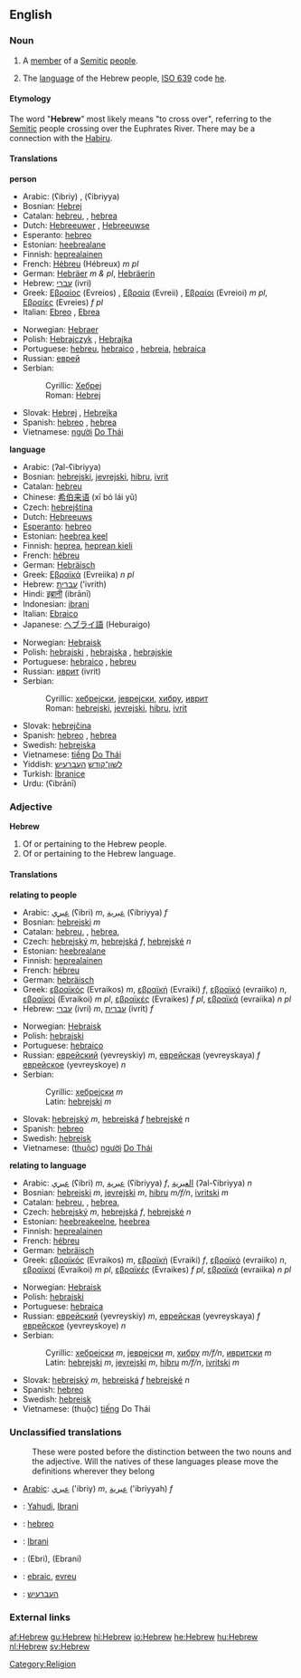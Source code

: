 {{interwiktionary|code=he}}
==English==
{{wikipedia}}
===Noun===
{{en-noun|s|-}}

# {{countable}} A [[member]] of a [[Semitic]] [[people]].
# {{uncountable}} The [[language]] of the Hebrew people, [[ISO 639]] code [[he]].

====Etymology====
The word "'''Hebrew'''" most likely means "to cross over", referring to the [[Semitic]] people crossing over the Euphrates River. There may be a connection with the [[Habiru]].

====Translations====
'''person'''
{{top}}
*Arabic: {{ARchar|[[عبري|عِبْرِيّ]]}} (ʕibriy) {{m}}, {{ARchar|[[عبرية]]}} (ʕibriyya) {{f}}
*Bosnian: [[Hebrej]] {{m}}
*Catalan: [[hebreu]], {{m}}, [[hebrea]] {{f}}
*Dutch: [[Hebreeuwer]] {{m}}, [[Hebreeuwse]] {{f}}
*Esperanto: [[hebreo]]
*Estonian: [[heebrealane]]
*Finnish: [[heprealainen]]
*French: [[Hébreu]] {{m}} (Hébreux) ''m pl''
*German: [[Hebräer]] ''m & pl'', [[Hebräerin]] {{f}}
*Hebrew: [[עברי]] (ivri)
*Greek: [[Εβραίος]] (Evreios) {{m}}, [[Εβραία]] (Evreii) {{f}}, [[Εβραίοι]] (Evreioi) ''m pl'', [[Εβραίες]] (Evreies) ''f pl''
*Italian: [[Ebreo]] {{m}}, [[Ebrea]] {{f}}
{{mid}}
*Norwegian: [[Hebraer]] {{m}}
*Polish: [[Hebrajczyk]] {{m}}, [[Hebrajka]] {{f}}
*Portuguese: [[hebreu]], [[hebraico]] {{m}}, [[hebreia]], [[hebraica]] {{f}}
*Russian: [[еврей]]
*Serbian:
*:Cyrillic: [[Хебреј]] {{m}}
*:Roman: [[Hebrej]] {{m}}
*Slovak: [[Hebrej]] {{m}}, [[Hebrejka]] {{f}}
*Spanish: [[hebreo]] {{m}}, [[hebrea]] {{f}}
*Vietnamese: [[người]] [[Do Thái]]
{{bottom}}

'''language'''
{{top}}
*Arabic: {{ARchar|[[العبرية|العِبْرِيَّة]]}} (ʔal-ʕibriyya) {{f}}
*Bosnian: [[hebrejski]], [[jevrejski]], [[hibru]], [[ivrit]] {{m}}
*Catalan: [[hebreu]] {{m}}
*Chinese: [[希伯来语]] (xī bó lái yǔ)
*Czech: [[hebrejština]] {{f}}
*Dutch: [[Hebreeuws]] {{n}}
*[[Esperanto]]: [[hebreo]]
*Estonian: [[heebrea keel]]
*Finnish: [[heprea]], [[heprean kieli]]
*French: [[hébreu]] {{m}}
*German: [[Hebräisch]] {{n}}
*Greek: [[Εβραϊκά]] (Evreiika) ''n pl''
*Hebrew: [[עברית]] ('ivrith)
*Hindi: [[इब्रानी]] (ibrānī)
*Indonesian: [[ibrani]]
*Italian: [[Ebraico]] {{m}}
*Japanese: [[ヘブライ語]] (Heburaigo)
{{mid}}
*Norwegian: [[Hebraisk]]
*Polish: [[hebrajski]] {{m}}, [[hebrajska]] {{f}}, [[hebrajskie]] {{n}}
*Portuguese: [[hebraico]] {{m}}, [[hebreu]] {{m}}
*Russian: [[иврит]] (ivrit) {{m}}
*Serbian:
*:Cyrillic: [[хебрејски]], [[јеврејски]], [[хибру]], [[иврит]] {{m}}
*:Roman: [[hebrejski]], [[jevrejski]], [[hibru]], [[ivrit]] {{m}}
*Slovak: [[hebrejčina]] {{f}}
*Spanish: [[hebreo]] {{m}}, [[hebrea]] {{f}}
*Swedish: [[hebreiska]] {{c}}
*Vietnamese: [[tiếng]] [[Do Thái]]
*Yiddish: [[לשון־קודש]] [[העברעיש]]
*Turkish: [[İbranice]]
*Urdu: {{URchar|[[عبرانی]]}} (ʕibrānī)
{{bottom}}

===Adjective===
'''Hebrew'''
#Of or pertaining to the Hebrew people.
#Of or pertaining to the Hebrew language.

====Translations====
'''relating to people'''
{{top}}
*Arabic: [[عبري]] (ʕibri) ''m'', [[عبرية]] (ʕibriyya) ''f''
*Bosnian: [[hebrejski]] ''m''
*Catalan: [[hebreu]], {{m}}, [[hebrea]],{{f}}
*Czech: [[hebrejský]] ''m'', [[hebrejská]] ''f'', [[hebrejské]] ''n''
*Estonian: [[heebrealane]]
*Finnish: [[heprealainen]]
*French: [[hébreu]]
*German: [[hebräisch]]
*Greek: [[εβραϊκός]] (Evraikos) ''m'', [[εβραϊκή]] (Evraiki) ''f'', [[εβραϊκό]] (evraiiko) ''n'', [[εβραϊκοί]] (Evraikoi) ''m pl'', [[εβραϊκές]] (Evraikes) ''f pl'', [[εβραϊκά]] (evraiika) ''n pl''
*Hebrew: [[עברי]] (ivri) ''m'', [[עברית]] (ivrit) ''f''
{{mid}}
*Norwegian: [[Hebraisk]]
*Polish: [[hebrajski]]
*Portuguese: [[hebraico]]
*Russian: [[еврейский]] (yevreyskiy) ''m'', [[еврейская]] (yevreyskaya) ''f'' [[еврейское]] (yevreyskoye) ''n''
*Serbian:
*:Cyrillic: [[хебрејски]] ''m''
*:Latin: [[hebrejski]] ''m''
*Slovak: [[hebrejský]] ''m'', [[hebrejská]] ''f'' [[hebrejské]] ''n''
*Spanish: [[hebreo]]
*Swedish: [[hebreisk]]
*Vietnamese: ([[thuộc]]) [[người]] [[Do Thái]]
{{bottom}}

'''relating to language'''
{{top}}
*Arabic: [[عبري]] (ʕibri) ''m'', [[عبرية]] (ʕibriyya) ''f'', [[العبرية]] (ʔal-ʕibriyya) ''n''
*Bosnian: [[hebrejski]] ''m'', [[jevrejski]] ''m'', [[hibru]] ''m/f/n'', [[ivritski]] ''m''
*Catalan: [[hebreu]], {{m}}, [[hebrea]],{{f}}
*Czech: [[hebrejský]] ''m'', [[hebrejská]] ''f'', [[hebrejské]] ''n''
*Estonian: [[heebreakeelne]], [[heebrea]]
*Finnish: [[heprealainen]]
*French: [[hébreu]]
*German: [[hebräisch]]
*Greek: [[εβραϊκός]] (Evraikos) ''m'', [[εβραϊκή]] (Evraiki) ''f'', [[εβραϊκό]] (evraiiko) ''n'', [[εβραϊκοί]] (Evraikoi) ''m pl'', [[εβραϊκές]] (Evraikes) ''f pl'', [[εβραϊκά]] (evraiika) ''n pl''
{{mid}}
*Norwegian: [[Hebraisk]]
*Polish: [[hebrajski]]
*Portuguese: [[hebraica]]
*Russian: [[еврейский]] (yevreyskiy) ''m'', [[еврейская]] (yevreyskaya) ''f'' [[еврейское]] (yevreyskoye) ''n''
*Serbian:
*:Cyrillic: [[хебрејски]] ''m'', [[јеврејски]] ''m'', [[хибру]] ''m/f/n'', [[ивритски]] ''m''
*:Latin: [[hebrejski]] ''m'', [[jevrejski]] ''m'', [[hibru]] ''m/f/n'', [[ivritski]] ''m''
*Slovak: [[hebrejský]] ''m'', [[hebrejská]] ''f'' [[hebrejské]] ''n''
*Spanish: [[hebreo]]
*Swedish: [[hebreisk]]
*Vietnamese: (thuộc) [[tiếng]] Do Thái
{{bottom}}

===Unclassified translations===
{{checktrans}}
:These were posted before the distinction between the two nouns and the adjective. Will the natives of these languages please move the definitions wherever they belong
*[[Arabic]]: [[عبري]] ('ibriy) ''m'', [[عبرية]] ('ibriyyah) ''f''
*{{ttbc|Indonesian}}: [[Yahudi]], [[Ibrani]]
*{{ttbc|Interlingua}}: [[hebreo]]
*{{ttbc|Malay}}: [[Ibrani]]
*{{ttbc|Persian}}: {{FAchar|[[عبری]]}} (Ebri), {{FAchar|[[عبرانی]]}} (Ebrani)
*{{ttbc|Romanian}}: [[ebraic]], [[evreu]]
*{{ttbc|Yiddish}}: [[העברעיִש]]

===External links===
{{ethnologue|code=heb}}
{{websters-online}}

[[Category:Religion]]

[[af:Hebrew]]
[[gu:Hebrew]]
[[hi:Hebrew]]
[[io:Hebrew]]
[[he:Hebrew]]
[[hu:Hebrew]]
[[nl:Hebrew]]
[[sv:Hebrew]]